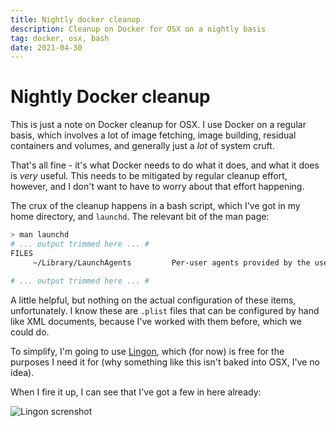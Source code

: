 ```yaml
---
title: Nightly docker cleanup
description: Cleanup on Docker for OSX on a nightly basis
tag: docker, osx, bash
date: 2021-04-30
---
```


# Nightly Docker cleanup

This is just a note on Docker cleanup for OSX. I use Docker on a regular basis, which involves a lot of image fetching, image building, residual containers and volumes, and generally just a _lot_ of system cruft.

That's all fine - it's what Docker needs to do what it does, and what it does is _very_ useful. This needs to be mitigated by regular cleanup effort, however, and I don't want to have to worry about that effort happening.

The crux of the cleanup happens in a bash script, which I've got in my home directory, and `launchd`. The relevant bit of the man page:

```bash
> man launchd
# ... output trimmed here ... #
FILES
     ~/Library/LaunchAgents         Per-user agents provided by the user.

# ... output trimmed here ... #
```

A little helpful, but nothing on the actual configuration of these items, unfortunately. I know these are `.plist` files that can be configured by hand like XML documents, because I've worked with them before, which we could do.

To simplify, I'm going to use [Lingon](https://www.peterborgapps.com/lingon/), which (for now) is free for the purposes I need it for (why something like this isn't baked into OSX, I've no idea).

When I fire it up, I can see that I've got a few in here already:


<Image
  src="/images/2021/30Apr2021/lingon.png"
  alt="Lingon screnshot"
  width={1125}
  height={750}
  priority
  className="next-image"
/>

